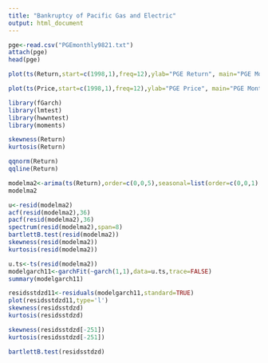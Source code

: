 ---
title: "Bankruptcy of Pacific Gas and Electric"
output: html_document
---

```{r}
pge<-read.csv("PGEmonthly9821.txt")
attach(pge)
head(pge)
```
```{r}
plot(ts(Return,start=c(1998,1),freq=12),ylab="PGE Return", main="PGE Monthly Returns, 1998 to 2021")
```
```{r}
plot(ts(Price,start=c(1998,1),freq=12),ylab="PGE Price", main="PGE Monthly Closing Price, 1998 to 2021")
```
```{r}
library(fGarch)
library(lmtest)
library(hwwntest)
library(moments)
```

```{r}
skewness(Return)
kurtosis(Return)
```

```{r}
qqnorm(Return)
qqline(Return)
```

```{r}
modelma2<-arima(ts(Return),order=c(0,0,5),seasonal=list(order=c(0,0,1),period=12))
modelma2
```

```{r}
u<-resid(modelma2)
acf(resid(modelma2),36)
pacf(resid(modelma2),36)
spectrum(resid(modelma2),span=8)
bartlettB.test(resid(modelma2))
skewness(resid(modelma2))
kurtosis(resid(modelma2))
```

```{r}
u.ts<-ts(resid(modelma2))
modelgarch11<-garchFit(~garch(1,1),data=u.ts,trace=FALSE)
summary(modelgarch11)
```

```{r}
residsstdzd11<-residuals(modelgarch11,standard=TRUE)
plot(residsstdzd11,type='l')
skewness(residsstdzd)
kurtosis(residsstdzd)
```

```{r}
skewness(residsstdzd[-251])
kurtosis(residsstdzd[-251])
```

```{r}
bartlettB.test(residsstdzd)
```

